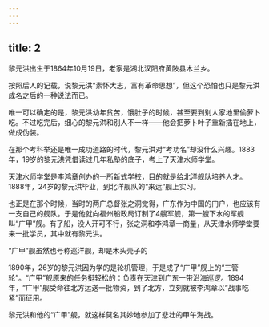 ```yaml
---
---
---
```

title: 2
---



黎元洪出生于1864年10月19日，老家是湖北汉阳府黄陂县木兰乡。

按照后人的记载，说黎元洪“素怀大志，富有革命思想”，但这个恐怕也只是黎元洪成名之后的一种说法而已。

唯一可以确定的是，黎元洪幼年贫苦，饿肚子的时候，甚至要到别人家地里偷萝卜吃。不过吃完后，细心的黎元洪和别人不一样——他会把萝卜叶子重新插在地上，做成伪装。

在那个考科举还是唯一成功道路的时代，黎元洪对“考功名”却没什么兴趣。1883年，19岁的黎元洪凭借读过几年私塾的底子，考上了天津水师学堂。

天津水师学堂是李鸿章创办的一所新式学校，目的就是给北洋舰队培养人才。1888年，24岁的黎元洪毕业，到北洋舰队的“来远”舰上实习。

也正是在那个时候，当时的两广总督张之洞觉得，广东作为中国的门户，也应该有一支自己的舰队。于是他就向福州船政局订制了4艘军舰，第一艘下水的军舰叫“广甲”舰。有了船，没人开可不行，张之洞和李鸿章一商量，从天津水师学堂要来一批学员，其中就有黎元洪。

“广甲”舰虽然也号称巡洋舰，却是木头壳子的



1890年，26岁的黎元洪因为学的是轮机管理，于是成了“广甲”舰上的“三管轮”。“广甲”舰原来的任务挺轻松的：负责在天津到广东一带沿海巡逻。1894年，“广甲”舰受命往北方运送一批物资，到了北方，立刻就被李鸿章以“战事吃紧”而征用。

黎元洪和他的“广甲”舰，就这样莫名其妙地参加了悲壮的甲午海战。